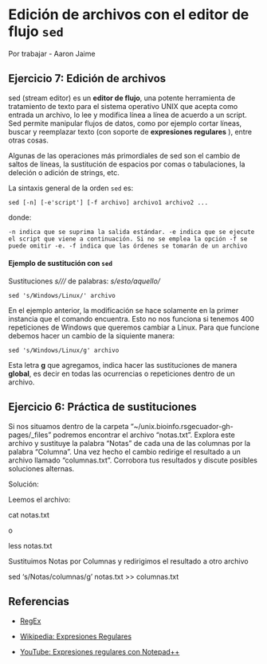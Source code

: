 # Edición de archivos con el editor de flujo `sed`

Por trabajar - Aaron Jaime

## **Ejercicio 7:** Edición de archivos 

sed (stream editor) es un **editor de flujo**, una potente herramienta de tratamiento de texto para el sistema operativo UNIX que acepta como entrada un archivo, lo lee y modifica línea a línea de acuerdo a un script. Sed permite manipular flujos de datos, como por ejemplo cortar líneas, buscar y reemplazar texto (con soporte de **expresiones regulares** ), entre otras cosas.

Algunas de las operaciones más primordiales de sed son el cambio de saltos de líneas, la sustitución de espacios por comas o tabulaciones, la deleción o adición de strings, etc.

La sintaxis general de la orden `sed` es:

```         
sed [-n] [-e'script'] [-f archivo] archivo1 archivo2 ...
```

donde:

```         
-n indica que se suprima la salida estándar. -e indica que se ejecute el script que viene a continuación. Si no se emplea la opción -f se puede omitir -e. -f indica que las órdenes se tomarán de un archivo
```

#### Ejemplo de sustitución con `sed` 

Sustituciones *s///* de palabras: *s/esto/aquello/*

```         
sed 's/Windows/Linux/' archivo
```

En el ejemplo anterior, la modificación se hace solamente en la primer instancia que el comando encuentra. Esto no nos funciona si tenemos 400 repeticiones de Windows que queremos cambiar a Linux. Para que funcione debemos hacer un cambio de la siquiente manera:

```         
sed 's/Windows/Linux/g' archivo
```

Esta letra **g** que agregamos, indica hacer las sustituciones de manera **global**, es decir en todas las ocurrencias o repeticiones dentro de un archivo.

## Ejercicio 6: Práctica de sustituciones

Si nos situamos dentro de la carpeta "\~/unix.bioinfo.rsgecuador-gh-pages/\_files" podremos encontrar el archivo "notas.txt". Explora este archivo y sustituye la palabra "Notas" de cada una de las columnas por la palabra "Columna". Una vez hecho el cambio redirige el resultado a un archivo llamado "columnas.txt". Corrobora tus resultados y discute posibles soluciones alternas.

Solución:

Leemos el archivo:

cat notas.txt

o

less notas.txt

Sustituimos Notas por Columnas y redirigimos el resultado a otro archivo

sed 's/Notas/columnas/g' notas.txt \>\> columnas.txt

## Referencias

-   [RegEx](https://www.rexegg.com/regex-quickstart.php)

-   [Wikipedia: Expresiones Regulares](https://es.wikipedia.org/wiki/Expresi%C3%B3n_regular)

-   [YouTube: Expresiones regulares con Notepad++](https://www.youtube.com/watch?v=OIxDMnBp-2g)
